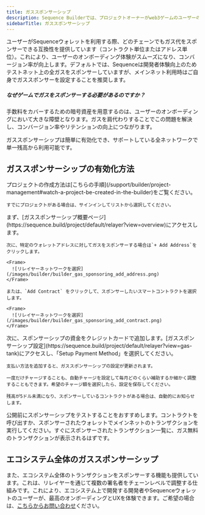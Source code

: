 ```yaml
---
title: ガススポンサーシップ
description: Sequence Builderでは、プロジェクトオーナーがweb3ゲームのユーザーのためにガス代を肩代わりできるガススポンサーシップ機能を提供しています。トランザクション手数料をカバーすることで、プレイヤーは暗号資産を用意することなく、スムーズにゲームを楽しめます。
sidebarTitle: ガススポンサーシップ
---
```


ユーザーがSequenceウォレットを利用する際、どのチェーンでもガス代をスポンサーできる互換性を提供しています（コントラクト単位またはアドレス単位）。これにより、ユーザーのオンボーディング体験がスムーズになり、コンバージョン率が向上します。デフォルトでは、Sequenceは開発者体験向上のためテストネット上の全ガスをスポンサーしていますが、メインネット利用時はご自身でガススポンサーを設定することを推奨します。

##### なぜゲームでガスをスポンサーする必要があるのですか？
手数料をカバーするための暗号資産を用意するのは、ユーザーのオンボーディングにおいて大きな障壁となります。ガスを肩代わりすることでこの問題を解決し、コンバージョン率やリテンションの向上につながります。

ガススポンサーシップは簡単に有効化でき、サポートしている全ネットワークで単一残高から利用可能です。

## ガススポンサーシップの有効化方法

<Steps>
  <Step title="プロジェクトの作成または選択">
    プロジェクトの作成方法は[こちらの手順](/support/builder/project-management#watch-a-project-be-created-in-the-builder)をご覧ください。

    すでにプロジェクトがある場合は、サインインしてリストから選択してください。
  </Step>

  <Step title="スポンサーコントラクトアドレス">
    まず、[ガススポンサーシップ概要ページ](https://sequence.build/project/default/relayer?view=overview)にアクセスします。

    次に、特定のウォレットアドレスに対してガスをスポンサーする場合は`+ Add Address`をクリックします。

    <Frame>
      ![リレイヤーネットワークを選択](/images/builder/builder_gas_sponsoring_add_address.png)
    </Frame>

    または、`Add Contract` をクリックして、スポンサーしたいスマートコントラクトを選択します。

    <Frame>
      ![リレイヤーネットワークを選択](/images/builder/builder_gas_sponsoring_add_contract.png)
    </Frame>
  </Step>

  <Step title="支払い方法の追加と設定">
    次に、スポンサーシップの資金をクレジットカードで追加します。[ガススポンサーシップ設定](https://sequence.build/project/default/relayer?view=gas-tank)にアクセスし、「Setup Payment Method」を選択してください。

    支払い方法を追加すると、ガススポンサーシップの設定が更新されます。

    一度だけチャージすることも、自動チャージを設定して毎月どのくらい補助するか細かく調整することもできます。希望のチャージ額を選択したら、設定を保存してください。

    残高が5ドル未満になり、スポンサーしているコントラクトがある場合は、自動的にお知らせします。
  </Step>

  <Step title="スポンサーシップのテスト">
    公開前にスポンサーシップをテストすることをおすすめします。コントラクトを呼び出すか、スポンサーされたウォレットでメインネットのトランザクションを実行してください。すぐにスポンサーされたトランザクション一覧に、ガス無料のトランザクションが表示されるはずです。
  </Step>
</Steps>

## エコシステム全体のガススポンサーシップ
また、エコシステム全体のトランザクションをスポンサーする機能も提供しています。これは、リレイヤーを通じて複数の署名者をチェーンレベルで調整する仕組みです。これにより、エコシステム上で開発する開発者やSequenceウォレットのユーザーが、最高のオンボーディングとUXを体験できます。ご希望の場合は、[こちらからお問い合わせ](https://support.sequence.xyz)ください。